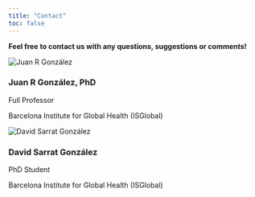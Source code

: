 ```yaml
---
title: "Contact"
toc: false
---
```


```{=html}
<link rel="stylesheet" href="https://cdnjs.cloudflare.com/ajax/libs/font-awesome/6.5.1/css/all.min.css">
```

**Feel free to contact us with any questions, suggestions or comments!**

::: {.container .mt-5}

```{=html}
<div class="contact-grid">
  <div class="contact-card">
    <div class="contact-card__header">
      <img src="images/jr.jpg" alt="Juan R González" class="contact-card__photo" onerror="this.style.display='none'">
      <div class="contact-card__avatar" aria-hidden="true">
        <i class="bi bi-person-circle"></i>
      </div>
    </div>
    <div class="contact-card__body">
      <h3 class="contact-card__name">Juan R González, PhD</h3>
      <p class="contact-card__title">Full Professor</p>
      <p class="contact-card__affiliation">Barcelona Institute for Global Health (ISGlobal)</p>

      <div class="contact-card__actions">
        <a class="contact-social" href="mailto:juanr.gonzalez@isglobal.org" aria-label="Email Juan" title="Email">
          <i class="bi bi-envelope-fill"></i>
        </a>
        <a class="contact-social" href="https://www.linkedin.com/in/juan-r-gonzalez-50a808171" target="_blank" rel="noopener" aria-label="LinkedIn Juan" title="LinkedIn">
          <i class="bi bi-linkedin"></i>
        </a>
        <a class="contact-social" href="https://orcid.org/0000-0003-3267-2146" target="_blank" rel="noopener" aria-label="ORCID Juan" title="ORCID">
          <i class="fab fa-orcid"></i>
        </a>
        <a class="contact-social" href="https://github.com/isglobal-brge" target="_blank" rel="noopener" aria-label="GitHub Juan" title="GitHub">
          <i class="bi bi-github"></i>
        </a>
      </div>
    </div>
  </div>

  <div class="contact-card">
    <div class="contact-card__header">
      <img src="images/david.jpeg" alt="David Sarrat González" class="contact-card__photo" onerror="this.style.display='none'">
      <div class="contact-card__avatar" aria-hidden="true">
        <i class="bi bi-person-circle"></i>
      </div>
    </div>
    <div class="contact-card__body">
      <h3 class="contact-card__name">David Sarrat González</h3>
      <p class="contact-card__title">PhD Student</p>
      <p class="contact-card__affiliation">Barcelona Institute for Global Health (ISGlobal)</p>

      <div class="contact-card__actions">
        <a class="contact-social" href="mailto:david.sarrat@isglobal.org" aria-label="Email David" title="Email">
          <i class="bi bi-envelope-fill"></i>
        </a>
        <a class="contact-social" href="https://www.linkedin.com/in/davidsarratgonzalez" target="_blank" rel="noopener" aria-label="LinkedIn David" title="LinkedIn">
          <i class="bi bi-linkedin"></i>
        </a>
        <a class="contact-social" href="https://davidsarratgonzalez.github.io" target="_blank" rel="noopener" aria-label="David's Website" title="Website">
          <i class="bi bi-globe"></i>
        </a>
        <a class="contact-social" href="https://orcid.org/0000-0002-9064-3303" target="_blank" rel="noopener" aria-label="ORCID David" title="ORCID">
          <i class="fab fa-orcid"></i>
        </a>
        <a class="contact-social" href="https://github.com/davidsarratgonzalez" target="_blank" rel="noopener" aria-label="GitHub David" title="GitHub">
          <i class="bi bi-github"></i>
        </a>
      </div>
    </div>
  </div>
</div>
```

:::

